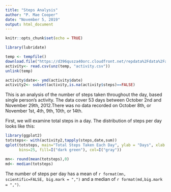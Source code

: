 ```yaml
---
title: "Steps Analysis"
author: "P. Mae Cooper"
date: "November 5, 2019"
output: html_document
---
```


```r
knitr::opts_chunk$set(echo = TRUE)
```


```r
library(lubridate)

temp <- tempfile()
download.file("https://d396qusza40orc.cloudfront.net/repdata%2Fdata%2Factivity.zip",temp)
activity<- read.csv(unz(temp, "activity.csv"))
unlink(temp)

activity$date<- ymd(activity$date)
activity2<- subset(activity,is.na(activity$steps)==FALSE)
```
  
This is an analysis of the number of steps taken throughout the day, based single person's activity. The data cover 53 days between October 2nd and November 29th, 2012.There was no data recorded on October 8th, or November 1st, 4th, 9th, 10th, or 14th.  
  
First, we will examine total steps in a day. The distribution of steps per day looks like this:

```r
library(ggplot2)
totsteps<- with(activity2,tapply(steps,date,sum))
qplot(totsteps, main="Total Steps Taken Each Day", ylab = "Days", xlab = "Steps",
      bins=25, fill=I("dark green"), col=I("gray"))
```

```r
mn<- round(mean(totsteps),0)
md<- median(totsteps)
```
  
The number of steps per day has a mean of `r format(mn, scientific=FALSE, big.mark = ",")` and a median of `r format(md,big.mark = ",")`.
